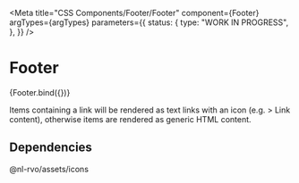 
<Meta
  title="CSS Components/Footer/Footer"
  component={Footer}
  argTypes={argTypes}
  parameters={{
    status: {
      type: "WORK IN PROGRESS",
    },
  }}
/>

# Footer

<Canvas>
  <Story name="Footer" args={defaultArgs}>
    {Footer.bind({})}
  </Story>
</Canvas>

<ArgsTable story="Footer" />

Items containing a link will be rendered as text links with an icon (e.g. > Link content), otherwise items are rendered as generic HTML content.

## Dependencies

@nl-rvo/assets/icons
